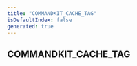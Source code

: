```yaml
---
title: "COMMANDKIT_CACHE_TAG"
isDefaultIndex: false
generated: true
---
```



<!-- This file was generated from the CommandKit source. Do not modify. Instead, re-run the "docgen" script -->


## COMMANDKIT_CACHE_TAG

<GenerationInfo sourceFile="packages/commandkit/src/utils/constants.ts" sourceLine="1" packageName="commandkit" />



